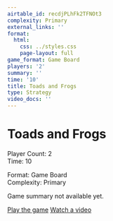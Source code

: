 ```yaml
---
airtable_id: recdjPLhFk2TFNOt3
complexity: Primary
external_links: ''
format:
  html:
    css: ../styles.css
    page-layout: full
game_format: Game Board
players: '2'
summary: ''
time: '10'
title: Toads and Frogs
type: Strategy
video_docs: ''
---
```


# Toads and Frogs

:::{.game-info-box}
:::{.game-stats}
:::{.left-stats}
Player Count: 2  
Time: 10
:::
:::{.right-stats}
Format: Game Board  
Complexity: Primary
:::
:::
:::

Game summary not available yet.

:::{.game-actions}
<a href="#" class="btn btn-play disabled-button"><i class="fa fa-gamepad"></i> Play the game</a>
<a href="#" class="btn btn-watch disabled-button"><i class="fa fa-video"></i> Watch a video</a>
:::